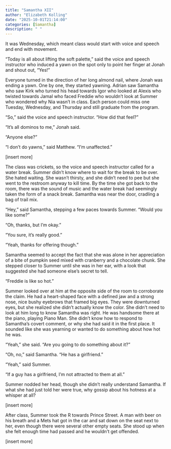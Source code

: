 ```yaml
---
title: "Samantha XII"
author: "Elizabeth Kolling"
date: "2025-10-01T21:14:00"
categories: [Samantha]
description: " "
---
```



It was Wednesday, which meant class would start with voice and speech and end with movement.

“Today is all about lifting the soft palette,” said the voice and speech instructor who induced a yawn on the spot only to point her finger at Jonah and shout out, “Yes!”

Everyone turned in the direction of her long almond nail, where Jonah was ending a yawn. One by one, they started yawning. Adrian saw Samantha who saw Kirk who turned his head towards Igor who looked at Alexis who twisted towards Jamal who faced Freddie who wouldn’t look at Summer who wondered why Nia wasn’t in class. Each person could miss one Tuesday, Wednesday, and Thursday and still graduate from the program. 

“So,” said the voice and speech instructor. “How did that feel?”

“It’s all dominos to me,” Jonah said.  

“Anyone else?”

“I don’t do yawns,” said Matthew. “I’m unaffected.”

[insert more]

The class was crickets, so the voice and speech instructor called for a water break. Summer didn’t know where to wait for the break to be over. She hated waiting. She wasn’t thirsty, and she didn’t need to pee but she went to the restroom anyway to kill time. By the time she got back to the room, there was the sound of music and the water break had seemingly taken the form of a snack break. Samantha was near the door, cradling a bag of trail mix.

“Hey,” said Samantha, stepping a few paces towards Summer. “Would you like some?” 

“Oh, thanks, but I’m okay.” 

“You sure, it’s really good.”

“Yeah, thanks for offering though.”

Samantha seemed to accept the fact that she was alone in her appreciation of a bite of pumpkin seed mixed with cranberry and a chocolate chunk. She stepped closer to Summer until she was in her ear, with a look that suggested she had someone else’s secret to tell.

“Freddie is like so hot.” 

Summer looked over at him at the opposite side of the room to corroborate the claim. He had a heart-shaped face with a defined jaw and a strong nose, nice bushy eyebrows that framed big eyes. They were downturned eyes, but she realized she didn’t actually know the color. She didn’t need to look at him long to know Samantha was right. He was handsome there at the piano, playing Piano Man. She didn’t know how to respond to Samantha’s covert comment, or why she had said it in the first place. It sounded like she was yearning or wanted to do something about how hot he was. 

“Yeah,” she said. “Are you going to do something about it?” 

“Oh, no,” said Samantha. “He has a girlfriend.”

“Yeah,” said Summer. 

“If a guy has a girlfriend, I’m not attracted to them at all.”

Summer nodded her head, though she didn’t really understand Samantha. If what she had just told her were true, why gossip about his hotness at a whisper at all? 

[insert more]

After class, Summer took the R towards Prince Street. A man with beer on his breath and a Mets hat got in the car and sat down on the seat next to her, even though there were several other empty seats. She stood up when she felt enough time had passed and he wouldn’t get offended. 

[insert more]